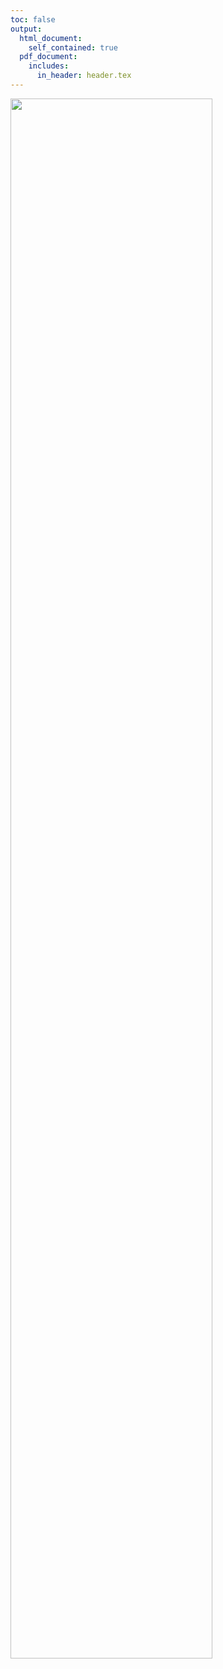 ```yaml
---
toc: false
output: 
  html_document:
    self_contained: true
  pdf_document: 
    includes: 
      in_header: header.tex
---
```


```{=html}
<style>
/* CSS for HTML title page */
.title-page {
    display: flex;
    flex-direction: column;
    justify-content: center;
    align-items: center;
    height: 100vh;
    text-align: center;
}

.title-page title {
    font-size: 0em;
    margin-bottom: 0.5em;
    display: none;
}

.title-page h2 {
    font-size: 2em;
    margin-bottom: 0.5em;
}

.title-page p {
    font-size: 1.5em;
    margin-bottom: 0.5em;
}

.hidden-title {
    display: none;
}


</style>
```
::: {.hidden-title .hidden-author}
# iLand - the book {.unnumbered}
:::

![](images/book_cover.png){fig-alt="The iLand Book" width="80%"}

# 
